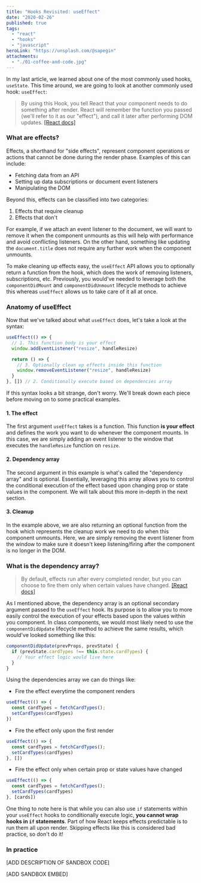 ```yaml
---
title: "Hooks Revisited: useEffect"
date: "2020-02-26"
published: true
tags:
  - "react"
  - "hooks"
  - "javascript"
heroLink: "https://unsplash.com/@sapegin"
attachments:
  - "./01-coffee-and-code.jpg"
---
```



In <Link to="/hooks-usestate">my last article</Link>, we learned about one of the most commonly used hooks, `useState`. This time around, we are going to look at another commonly used hook: `useEffect`:

> By using this Hook, you tell React that your component needs to do something after render. React will remember the function you passed (we'll refer to it as our "effect"), and call it later after performing DOM updates. [[React docs]](https://reactjs.org/docs/hooks-effect.html)

### What are effects?

Effects, a shorthand for "side effects", represent component operations or actions that cannot be done during the render phase. Examples of this can include:

- Fetching data from an API
- Setting up data subscriptions or document event listeners
- Manipulating the DOM

Beyond this, effects can be classified into two categories:

1. Effects that require cleanup
2. Effects that don't

For example, if we attach an event listener to the document, we will want to remove it when the component unmounts as this will help with performance and avoid conflicting listeners. On the other hand, something like updating the `document.title` does not require any further work when the component unmounts.

To make cleaning up effects easy, the `useEffect` API allows you to optionally return a function from the hook, which does the work of removing listeners, subscriptions, etc. Previously, you would've needed to leverage both the `componentDidMount` and `componentDidUnmount` lifecycle methods to achieve this whereas `useEffect` allows us to take care of it all at once.

### Anatomy of useEffect

Now that we've talked about what `useEffect` does, let's take a look at the syntax:

```javascript
useEffect(() => {
  // 1. This function body is your effect
  window.addEventListener("resize", handleResize)

  return () => {
    // 3. Optionally clean up effects inside this function
    window.removeEventListener("resize", handleResize)
  }
}, []) // 2. Conditionally execute based on dependencies array
```

If this syntax looks a bit strange, don't worry. We'll break down each piece before moving on to some practical examples.

#### 1. The effect
The first argument `useEffect` takes is a function. This function **is your effect** and defines the work you want to do whenever the component mounts. In this case, we are simply adding an event listener to the window that executes the `handleResize` function on `resize`.

#### 2. Dependency array
The second argument in this example is what's called the "dependency array" and is optional. Essentially, leveraging this array allows you to control the conditional execution of the effect based upon changing prop or state values in the component. We will talk about this more in-depth in the next section.

#### 3. Cleanup
In the example above, we are also returning an optional function from the hook which represents the cleanup work we need to do when this component unmounts. Here, we are simply removing the event listener from the window to make sure it doesn't keep listening/firing after the component is no longer in the DOM.

### What is the dependency array?

> By default, effects run after every completed render, but you can choose to fire them only when certain values have changed. [[React docs]](https://reactjs.org/docs/hooks-effect.html#tip-optimizing-performance-by-skipping-effects)

As I mentioned above, the dependency array is an optional secondary argument passed to the `useEffect` hook. Its purpose is to allow you to more easily control the execution of your effects based upon the values within you component. In class components, we would most likely need to use the `componentDidUpdate` lifecycle method to achieve the same results, which would've looked something like this:

```javascript
componentDidUpdate(prevProps, prevState) {
  if (prevState.cardTypes !== this.state.cardTypes) {
    // Your effect logic would live here
  }
}
```

Using the dependencies array we can do things like:

- Fire the effect everytime the component renders
```javascript
useEffect(() => {
  const cardTypes = fetchCardTypes();
  setCardTypes(cardTypes)
})
```
- Fire the effect only upon the first render
```javascript
useEffect(() => {
  const cardTypes = fetchCardTypes();
  setCardTypes(cardTypes)
}, [])
```
- Fire the effect only when certain prop or state values have changed
```javascript
useEffect(() => {
  const cardTypes = fetchCardTypes();
  setCardTypes(cardTypes)
}, [cards])
```

One thing to note here is that while you can also use `if` statements within your `useEffect` hooks to conditionally execute logic, **you cannot wrap hooks in `if` statements**. Part of how React keeps effects predictable is to run them all upon render. Skipping effects like this is considered bad practice, so don't do it!

### In practice

[ADD DESCRIPTION OF SANDBOX CODE]

[ADD SANDBOX EMBED]
